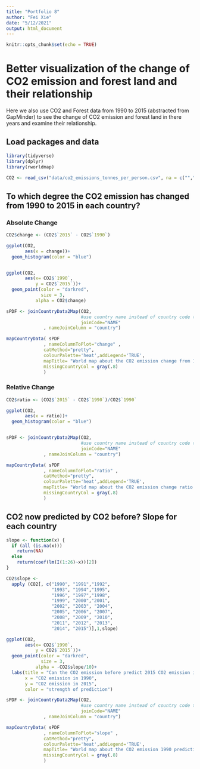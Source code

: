 ```yaml
---
title: "Portfolio 8"
author: "Fei Xie"
date: "5/12/2021"
output: html_document
---
```


```r
knitr::opts_chunk$set(echo = TRUE)
```

# Better visualization of the change of CO2 emission and forest land and their relationship

Here we also use CO2 and Forest data from 1990 to 2015 (abstracted from GapMinder) to see the change of CO2 emission and forest land in there years and examine their relationship. 

## Load packages and data

```r
library(tidyverse) 
library(dplyr)
library(rworldmap)
```

```r
CO2 <- read_csv("data/co2_emissions_tonnes_per_person.csv", na = c("",".","NA"))
```

## To which degree the CO2 emission has changed from 1990 to 2015 in each country?

### Absolute Change

```r
CO2$change <- (CO2$`2015` - CO2$`1990`)
```


```r
ggplot(CO2, 
       aes(x = change))+
  geom_histogram(color = "blue")


ggplot(CO2, 
       aes(x= CO2$`1990`, 
           y = CO2$`2015`))+
  geom_point(color = "darkred",
             size = 3,
           alpha = CO2$change)

sPDF <- joinCountryData2Map(CO2,
                            #use country name instead of country code to join data
                            joinCode="NAME"
              , nameJoinColumn = "country")

mapCountryData( sPDF
              , nameColumnToPlot="change" ,
              catMethod="pretty",
              colourPalette='heat',addLegend='TRUE',
              mapTitle= "World map about the CO2 emission change from 1990 to 2015",
              missingCountryCol = gray(.8)
              )
```

### Relative Change

```r
CO2$ratio <- (CO2$`2015` - CO2$`1990`)/CO2$`1990`

ggplot(CO2, 
       aes(x = ratio))+
  geom_histogram(color = "blue")


sPDF <- joinCountryData2Map(CO2,
                            #use country name instead of country code to join data
                            joinCode="NAME"
              , nameJoinColumn = "country")

mapCountryData( sPDF
              , nameColumnToPlot="ratio" ,
              catMethod="pretty",
              colourPalette='heat',addLegend='TRUE',
              mapTitle= "World map about the CO2 emission change ratio from 1990 to 2015",
              missingCountryCol = gray(.8)
              )
```

## CO2 now predicted by CO2 before? Slope for each country
```r
slope <- function(x) {
  if (all (is.na(x)))
    return(NA)
  else
    return(coef(lm(I(1:26)~x))[2])
}
```

```r
CO2$slope <- 
  apply (CO2[, c("1990", "1991","1992",
                 "1993", "1994","1995",
                 "1996", "1997","1998",
                 "1999", "2000","2001",
                 "2002", "2003", "2004",
                 "2005", "2006", "2007",
                 "2008", "2009", "2010",
                 "2011", "2012", "2013",
                 "2014", "2015")],1,slope)
```

```r
ggplot(CO2, 
       aes(x= CO2$`1990`, 
           y = CO2$`2015`))+
  geom_point(color = "darkred",
             size = 3,
           alpha = -CO2$slope/10)+
  labs(title = "Can the CO2 emission before predict 2015 CO2 emission in countries",
       x = "CO2 emission in 1990",
       y = "CO2 emission in 2015",
       color = "strength of prediction")
```

```r
sPDF <- joinCountryData2Map(CO2,
                            #use country name instead of country code to join data
                            joinCode="NAME"
              , nameJoinColumn = "country")

mapCountryData( sPDF
              , nameColumnToPlot="slope" ,
              catMethod="pretty",
              colourPalette='heat',addLegend='TRUE',
              mapTitle= "World map about the CO2 emission 1990 predicting emission 2015",
              missingCountryCol = gray(.8)
              )
```
